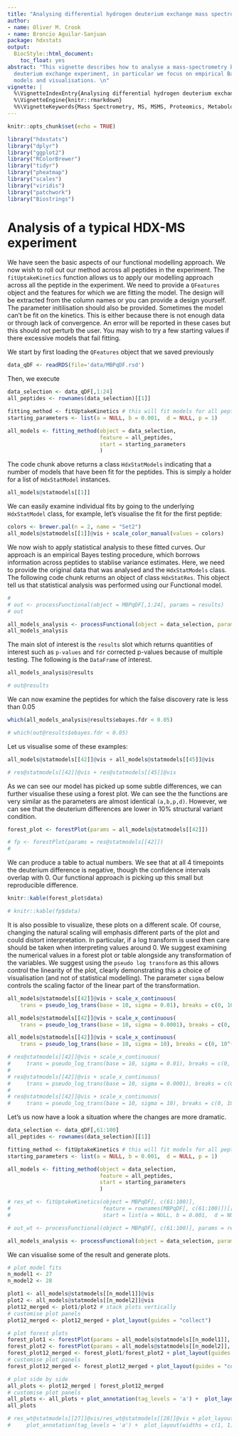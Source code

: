 ```yaml
---
title: "Analysing differential hydrogen deuterium exchange mass spectrometry data"
author:
- name: Oliver M. Crook
- name: Broncio Aguilar-Sanjuan
package: hdxstats
output:
  BiocStyle::html_document:
    toc_float: yes
abstract: "This vignette describes how to analyse a mass-spectrometry based  hydrogen
  deuterium exchange experiment, in particular we focus on empirical Bayes functional
  models and visualisations. \n"
vignette: |
  %\VignetteIndexEntry{Analysing differential hydrogen deuterium exchange mass spectrometry data: tutorial 2}
  %\VignetteEngine{knitr::rmarkdown}
  %%\VignetteKeywords{Mass Spectrometry, MS, MSMS, Proteomics, Metabolomics, Infrastructure, Quantitative} %\VignetteEncoding{UTF-8}
---
```


```r
knitr::opts_chunk$set(echo = TRUE)
```

```r
library("hdxstats")
library("dplyr")
library("ggplot2")
library("RColorBrewer")
library("tidyr")
library("pheatmap")
library("scales")
library("viridis")
library("patchwork")
library("Biostrings")

```

# Analysis of a typical HDX-MS experiment

We have seen the basic aspects of our functional modelling approach. We now
wish to roll out our method across all peptides in the experiment. The
`fitUptakeKinetics` function allows us to apply our modelling approach across
all the peptide in the experiment. We need to provide a `QFeatures` object 
and the features for which we are fitting the model. The design will be extracted
from the column names or you can provide a design yourself. The parameter 
initilisation should also be provided. Sometimes the model can't be fit on the
kinetics. This is either because there is not enough data or through lack of 
convergence. An error will be reported in these cases but this should not 
perturb the user. You may wish to try a few starting values if there 
excessive models that fail fitting.

We start by first loading the `QFeatures` object that we saved previously

```r
data_qDF <- readRDS(file='data/MBPqDF.rsd')
```

Then, we execute

```r
data_selection <- data_qDF[,1:24]
all_peptides <- rownames(data_selection)[[1]]

fitting_method <- fitUptakeKinetics # this will fit models for all peptides
starting_parameters <- list(a = NULL, b = 0.001,  d = NULL, p = 1)

all_models <- fitting_method(object = data_selection,
                             feature = all_peptides,
                             start = starting_parameters
                             )
```

The code chunk above returns a class `HdxStatModels` indicating that a number
of models that have been fit for the peptides. This is simply a holder for a list
of `HdxStatModel` instances.

```r
all_models@statmodels[[1]]
```

We can easily examine individual fits by going to the underlying `HdxStatModel`
class, for example, let's visualise the fit for the first peptide:


```r
colors <- brewer.pal(n = 2, name = "Set2")
all_models@statmodels[[1]]@vis + scale_color_manual(values = colors)
```


We now wish to apply statistical analysis to these fitted curves. Our approach
is an empirical Bayes testing procedure, which borrows information across peptides
to stablise variance estimates. Here, we need to provide the original data
that was analysed and the `HdxStatModels` class. The following code chunk
returns an object of class `HdxStatRes`. This object tell us that statistical
analysis was performed using our Functional model.

```r
# 
# out <- processFunctional(object = MBPqDF[,1:24], params = results)
# out
```

```r

all_models_analysis <- processFunctional(object = data_selection, params = all_models)
all_models_analysis
```


The main slot of interest is the `results` slot which returns quantities of 
interest such as `p-values` and `fdr` corrected p-values because of multiple testing.
The following is the `DataFrame` of interest.

```r
all_models_analysis@results
```

```r
# out@results
```

We can now examine the peptides for which the false discovery rate is less
than 0.05

```r
which(all_models_analysis@results$ebayes.fdr < 0.05)
```

```r
# which(out@results$ebayes.fdr < 0.05)
```

Let us visualise some of these examples:

```r
all_models@statmodels[[42]]@vis + all_models@statmodels[[45]]@vis
```




```r
# res@statmodels[[42]]@vis + res@statmodels[[45]]@vis

```
As we can see our model has picked up some subtle differences, we can further
visualise these using a forest plot. We can see the the functions are very similar
as the parameters are almost identical `(a,b,p,d)`. However, we can see that
the deuterium differences are lower in 10% structural variant condition.

```r
forest_plot <- forestPlot(params = all_models@statmodels[[42]])

```


```r
# fp <- forestPlot(params = res@statmodels[[42]])
# 
```
We can produce a table to actual numbers. We see that at all 4 timepoints
the deuterium difference is negative, though the confidence intervals overlap
with 0. Our functional approach is picking up this small but reproducible difference.

```r
knitr::kable(forest_plot$data)
```

```r
# knitr::kable(fp$data)
```

It is also possible to visualize, these plots on a different scale. Of course,
changing the natural scaling will emphasis different parts of the plot and
could distort interpretation. In particular, if a log transform is used then
care should be taken when interpreting values around 0. We suggest examining
the numerical values in a forest plot or table alongside any transformation of 
the variables. We suggest using the `pseudo log transform` as this allows
control the linearity of the plot, clearly demonstrating this a choice
of visualisation (and not of statistical modelling). The parameter `sigma`
below controls the scaling factor of the linear part of the transformation.

```r
all_models@statmodels[[42]]@vis + scale_x_continuous(
    trans = pseudo_log_trans(base = 10, sigma = 0.01), breaks = c(0, 10^(1:7)))

all_models@statmodels[[42]]@vis + scale_x_continuous(
    trans = pseudo_log_trans(base = 10, sigma = 0.0001), breaks = c(0, 10^(1:7)))

all_models@statmodels[[42]]@vis + scale_x_continuous(
    trans = pseudo_log_trans(base = 10, sigma = 10), breaks = c(0, 10^(1:7)))

```



```r
# res@statmodels[[42]]@vis + scale_x_continuous(
#     trans = pseudo_log_trans(base = 10, sigma = 0.01), breaks = c(0, 10^(1:7)))
# 
# res@statmodels[[42]]@vis + scale_x_continuous(
#     trans = pseudo_log_trans(base = 10, sigma = 0.0001), breaks = c(0, 10^(1:7)))
# 
# res@statmodels[[42]]@vis + scale_x_continuous(
#     trans = pseudo_log_trans(base = 10, sigma = 10), breaks = c(0, 10^(1:7)))

```



Let's us now have a look a situation where the changes are more dramatic.

```r
data_selection <- data_qDF[,61:100]
all_peptides <- rownames(data_selection)[[1]]

fitting_method <- fitUptakeKinetics # this will fit models for all peptides
starting_parameters <- list(a = NULL, b = 0.001,  d = NULL, p = 1)

all_models <- fitting_method(object = data_selection,
                             feature = all_peptides,
                             start = starting_parameters
                             )
```


```r
# res_wt <- fitUptakeKinetics(object = MBPqDF[, c(61:100)],
#                             feature = rownames(MBPqDF[, c(61:100)])[[1]],
#                             start = list(a = NULL, b = 0.001,  d = NULL, p = 1))

```
```r
# out_wt <- processFunctional(object = MBPqDF[, c(61:100)], params = res_wt)
```

```r
all_models_analysis <- processFunctional(object = data_selection, params = all_models)
```


We can visualise some of the result and generate plots.


```r
# plot model fits
n_model1 <- 27
n_model2 <- 28

plot1 <- all_models@statmodels[[n_model1]]@vis
plot2 <- all_models@statmodels[[n_model2]]@vis
plot12_merged <- plot1/plot2 # stack plots vertically
# customise plot panels
plot12_merged <- plot12_merged + plot_layout(guides = "collect")

# plot forest plots
forest_plot1 <- forestPlot(params = all_models@statmodels[[n_model1]], condition = c("WT", "W169G"))
forest_plot2 <- forestPlot(params = all_models@statmodels[[n_model2]], condition = c("WT", "W169G"))
forest_plot12_merged <- forest_plot1/forest_plot2 + plot_layout(guides = "collect") # stack plots vertically
# customise plot panels
forest_plot12_merged <- forest_plot12_merged + plot_layout(guides = "collect")

# plot side by side
all_plots <- plot12_merged | forest_plot12_merged
# customise plot panels
all_plots <- all_plots + plot_annotation(tag_levels = 'a') +  plot_layout(widths = c(1, 1))
all_plots
```


```r
# res_wt@statmodels[[27]]@vis/res_wt@statmodels[[28]]@vis + plot_layout(guides = "collect")|(forestPlot(params = res_wt@statmodels[[27]], condition = c("WT", "W169G"))/forestPlot(params = res_wt@statmodels[[28]], condition = c("WT", "W169G")) + plot_layout(guides = "collect")) + 
#     plot_annotation(tag_levels = 'a') +  plot_layout(widths = c(1, 1))
```
